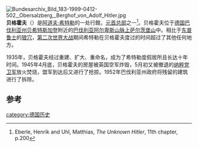 [[File:Bundesarchiv_Bild_183-1999-0412-502,_Obersalzberg,_Berghof_von_Adolf_Hitler.jpg|thumb]]
'''贝格霍夫'''（'''{{lang-de|Berghof}}'''）是[[阿道夫·希特勒|阿道夫·希特勒]]的一处行館，[[元首总部|元首总部]]之一<ref>Eberle, Henrik and Uhl, Matthias, ''The Unknown Hitler'', 11th chapter, p.200</ref>。贝格霍夫位于[[德国|德国]][[巴伐利亚州|巴伐利亚州]][[贝希特斯加登|贝希特斯加登]]附近的[[巴伐利亚阿尔卑斯山脉|巴伐利亚阿尔卑斯山脉]][[上萨尔茨堡山|上萨尔茨堡山]]中。相比于[[东普鲁士|东普鲁士]]的[[狼穴|狼穴]]，[[第二次世界大战|第二次世界大战]]期间希特勒在贝格霍夫度过的时间超过了其他任何地方。

1935年，贝格霍夫经过重建、扩大、重命名，成为了希特勒度假居所且长达十年时间。1945年4月底，贝格霍夫的房屋被英国空军炸毁，5月初又被撤退的[[纳粹党卫军|纳粹党卫军]]放火焚烧，盟军到达后又进行了抢掠。1952年巴伐利亚州政府将残留的建筑进行了拆除。

==参考==
{{reflist}}

{{希特勒}}

[[category:德国历史|category:德国历史]]